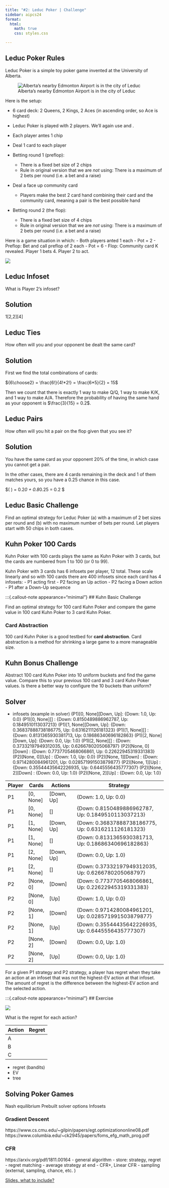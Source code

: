```yaml
---
title: "#2: Leduc Poker | Challenge"
sidebar: aipcs24
format:
  html:
    math: true
    css: styles.css

---
```

## Leduc Poker Rules
Leduc Poker is a simple toy poker game invented at the University of Alberta. 

![Alberta's nearby Edmonton Airport is in the city of Leduc](assets/leducmap.png)

Here is the setup: 

- 6 card deck: 2 Queens, 2 Kings, 2 Aces (in ascending order, so Ace is highest)

- Leduc Poker is played with 2 players. We'll again use <span class="player p1"></span> and <span class="player p2"></span>.

- Each player antes 1 chip

- Deal 1 card to each player

- Betting round 1 (preflop): 
  - There is a fixed bet size of 2 chips
  - Rule in original version that we are *not* using: There is a maximum of 2 bets per round (i.e. a bet and a raise)

- Deal a face up community card
  - Players make the best 2 card hand combining their card and the community card, meaning a pair is the best possible hand

- Betting round 2 (the flop): 
  - There is a fixed bet size of 4 chips
  - Rule in original version that we are *not* using: There is a maximum of 2 bets per round (i.e. a bet and a raise)

Here is a game situation in which: 
- Both players anted 1 each
  - Pot = 2
- Preflop: Bet and call preflop of 2 each
  - Pot = 6
- Flop: Community card K revealed. Player 1 bets 4. Player 2 to act.

![](assets/leducgame.png)

:::{.callout-note  appearance="minimal"}
## Leduc Infoset

What is Player 2's infoset?

:::{.callout-warning collapse="true" appearance="minimal"}
## Solution
1[2,2][4]
:::

:::{.callout-note  appearance="minimal"}
## Leduc Ties

How often will you and your opponent be dealt the same card? 
:::

:::{.callout-warning collapse="true" appearance="minimal"}
## Solution
First we find the total combinations of cards: 

${6\choose2} = \frac{6!}{4!*2!} = \frac{6*5}{2} = 15$

Then we count that there is exactly $1$ way to make Q/Q, $1$ way to make K/K, and $1$ way to make A/A. Therefore the probability of having the same hand as your opponent is $\frac{3}{15} = 0.2$. 
:::

:::{.callout-note  appearance="minimal"}
## Leduc Pairs

How often will you hit a pair on the flop given that you see it? 
:::

:::{.callout-warning collapse="true" appearance="minimal"}
## Solution
You have the same card as your opponent $20\%$ of the time, in which case you cannot get a pair. 

In the other cases, there are $4$ cards remaining in the deck and $1$ of them matches yours, so you have a $0.25$ chance in this case. 

$\Pr(\text{Pair} \mid \text{See Flop}) = 0.2*0 + 0.8*0.25 = 0.2 $
:::

:::{.callout-note  appearance="minimal"}
## Leduc Basic Challenge

Find an optimal strategy for Leduc Poker (a) with a maximum of 2 bet sizes per round and (b) with no maximum number of bets per round. Let players start with 50 chips in both cases.  
:::

## Kuhn Poker 100 Cards

Kuhn Poker with 100 cards plays the same as Kuhn Poker with 3 cards, but the cards are numbered from 1 to 100 (or 0 to 99). 

Kuhn Poker with 3 cards has 6 infosets per player, 12 total. These scale linearly and so with 100 cards there are 400 infosets since each card has 4 infosets:
 - P1 acting first
 - P2 facing an Up action
 - P2 facing a Down action
 - P1 after a Down-Up sequence

 :::{.callout-note  appearance="minimal"}
## Kuhn Basic Challenge

Find an optimal strategy for 100 card Kuhn Poker and compare the game value in 100 card Kuhn Poker to 3 card Kuhn Poker.
:::

### Card Abstraction

100 card Kuhn Poker is a good testbed for **card abstraction**. Card abstraction is a method for shrinking a large game to a more manageable size. 

:::{.callout-note  appearance="minimal"}
## Kuhn Bonus Challenge

Abstract 100 card Kuhn Poker into 10 uniform buckets and find the game value. Compare this to your previous 100 card and 3 card Kuhn Poker values. Is there a better way to configure the 10 buckets than uniform?
:::

## Solver
- infosets (example in solver)
(P1)[0, None][Down, Up]: {Down: 1.0, Up: 0.0}
(P1)[0, None][]       : {Down: 0.8150489886962787, Up: 0.1849510113037213}
(P1)[1, None][Down, Up]: {Down: 0.36837888738186775, Up: 0.6316211126181323}
(P1)[1, None][]       : {Down: 0.8131365930381713, Up: 0.18686340696182863}
(P1)[2, None][Down, Up]: {Down: 0.0, Up: 1.0}
(P1)[2, None][]       : {Down: 0.37332197949312035, Up: 0.6266780205068797}
(P2)[None, 0][Down]   : {Down: 0.7737705468066861, Up: 0.22622945319331383}
(P2)[None, 0][Up]     : {Down: 1.0, Up: 0.0}
(P2)[None, 1][Down]   : {Down: 0.9714280084961201, Up: 0.028571991503879877}
(P2)[None, 1][Up]     : {Down: 0.35544435642226935, Up: 0.6445556435777307}
(P2)[None, 2][Down]   : {Down: 0.0, Up: 1.0}
(P2)[None, 2][Up]     : {Down: 0.0, Up: 1.0}

| Player | Cards    | Actions       | Strategy                                        |
|--------|----------|---------------|-------------------------------------------------|
| P1     | [0, None] | [Down, Up]    | {Down: 1.0, Up: 0.0}                            |
| P1     | [0, None] | []            | {Down: 0.8150489886962787, Up: 0.1849510113037213} |
| P1     | [1, None] | [Down, Up]    | {Down: 0.36837888738186775, Up: 0.6316211126181323} |
| P1     | [1, None] | []            | {Down: 0.8131365930381713, Up: 0.18686340696182863} |
| P1     | [2, None] | [Down, Up]    | {Down: 0.0, Up: 1.0}                            |
| P1     | [2, None] | []            | {Down: 0.37332197949312035, Up: 0.6266780205068797} |
| P2     | [None, 0] | [Down]        | {Down: 0.7737705468066861, Up: 0.22622945319331383} |
| P2     | [None, 0] | [Up]          | {Down: 1.0, Up: 0.0}                            |
| P2     | [None, 1] | [Down]        | {Down: 0.9714280084961201, Up: 0.028571991503879877} |
| P2     | [None, 1] | [Up]          | {Down: 0.35544435642226935, Up: 0.6445556435777307} |
| P2     | [None, 2] | [Down]        | {Down: 0.0, Up: 1.0}                            |
| P2     | [None, 2] | [Up]          | {Down: 0.0, Up: 1.0}                            |


For a given P1 strategy and P2 strategy, a player has regret when they take an action at an infoset that was not the highest-EV action at that infoset. The amount of regret is the difference between the highest-EV action and the selected action. 

:::{.callout-note  appearance="minimal"}
## Exercise

![](assets/basictree.png)

What is the regret for each action? 

| Action     | Regret |
|------------|-----------|
| A      |           |
| B     |  |
| C     |   |


- regret (bandits)
- EV
- tree 

## Solving Poker Games
Nash equilibrium 
Prebuilt solver options
Infosets

### Gradient Descent
https://www.cs.cmu.edu/~gilpin/papers/egt.optimizationonline08.pdf
https://www.columbia.edu/~ck2945/papers/foms_efg_math_prog.pdf 

### CFR  
https://arxiv.org/pdf/1811.00164
- general algorithm
  - store: strategy, regret
  - regret matching
  - average strategy at end
  - CFR+, Linear CFR
  - sampling (external, sampling, chance, etc. )

[Slides, what to include?](https://docs.google.com/presentation/d/11S85i83OVb8SbPRAs9i3ygyXrv7e4SsUXxBloc04iHM/edit)

